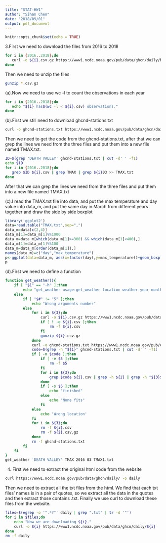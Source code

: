 ```yaml
---
title: "STAT-HW1"
author: "Sihan Chen"
date: "2018/09/01"
output: pdf_document
---
```



```r
knitr::opts_chunk$set(echo = TRUE)
```

3.First we need to download the files from 2016 to 2018
```bash
for i in {2016..2018};do
   curl -o ${i}.csv.gz https://www1.ncdc.noaa.gov/pub/data/ghcn/daily/by_year/${i}.csv.gz
done
```
Then we need to unzip the files
```bash
gunzip *.csv.gz
```

(a).Now we need to use wc -l to count the observations in each year
```bash
for i in {2016..2018};do
   echo "${i} has$(wc -l < ${i}.csv) observations."
done
```

(b).First we still need to download ghcnd-stations.txt
```bash
curl -o ghcnd-stations.txt https://www1.ncdc.noaa.gov/pub/data/ghcn/daily/ghcnd-stations.txt
```
Then we need to get the code from the ghcnd-stations.txt, after that we can grep the lines we need from the three files and put them into a new file named TMAX.txt.
```bash
ID=$(grep 'DEATH VALLEY' ghcnd-stations.txt | cut -d' ' -f1)
echo $ID
for i in {2016..2018};do
   grep $ID ${i}.csv | grep TMAX | grep ${i}03 >> TMAX.txt
done
```
After that we can grep the lines we need from the three files and put them into a new file named TMAX.txt

(c).I read the TMAX.txt file into data, and put the max temperature and day value into data_m, and put the same day in March from different years together and draw the side by side boxplot
```r
library('ggplot2')
data=read.table("TMAX.txt",sep=",")
data_m=data[c(2,4)]
data_m[1]=data_m[1]%%1000
data_m=data_m[which(data_m[1]>=300) && which(data_m[1]<400),]
data_m[1]=data_m[1]%%100
data_m=data_m[order(data_m[1]),]
names(data_m)=c("day","max_temperature")
p<-ggplot(data=data_m, aes(x=factor(day),y=max_temperature))+geom_boxplot()
p
```

(d).First we need to define a function
```bash
function get_weather(){
    if [ "$1" == "-h" ];then
        echo "get_weather usage:get_weather location weather year month filename"
    else
        if [ "$#" != "5" ];then
            echo "Wrong arguments number"
        else
            for i in ${3};do
                curl -o ${i}.csv.gz https://www1.ncdc.noaa.gov/pub/data/ghcn/daily/by_year/${i}.csv.gz
                if [ ! -e ${i}.csv ];then
                    rm -f ${i}.csv
                fi
                gunzip ${i}.csv.gz
            done
            curl -o ghcnd-stations.txt https://www1.ncdc.noaa.gov/pub/data/ghcn/daily/ghcnd-stations.txt
            code=$(grep -h "${1}" ghcnd-stations.txt | cut -d' ' -f1)
            if [ -n $code ];then
                if [ -e $5 ];then
                    rm -f $5
                fi
                for i in ${3};do
                    grep $code ${i}.csv | grep -h ${2} | grep -h "${3}${4}" >> $5
                done
                if [ -s $5 ];then
                    echo "finished"
                else
                    echo "None fits"
                fi
            else
                echo 'Wrong location'
            fi
            for i in ${3};do
                rm -f ${i}.csv
                rm -f ${i}.csv.gz
            done
            rm -f ghcnd-stations.txt
        fi
    fi
}
get_weather 'DEATH VALLEY' TMAX 2016 03 TMAX1.txt
```

4. First we need to extract the original html code from the website
```bash
curl https://www1.ncdc.noaa.gov/pub/data/ghcn/daily/ -o daily
```
Then we need to extract all the txt files from the html. We find that each txt files' names is in a pair of quotes, so we extract all the data in the quotes and then extract those contains .txt. Finally we use curl to download these files from the website.
```bash
files=$(egrep -o '".*?"' daily | grep ".txt" | tr -d '"')
for i in $files;do
    echo "Now we are downloading ${i}."
    curl -o ${i} https://www1.ncdc.noaa.gov/pub/data/ghcn/daily/${i}
done
rm -f daily
```












